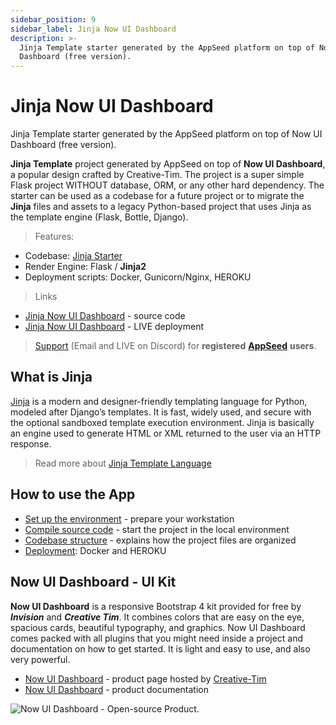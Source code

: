 ```yaml
---
sidebar_position: 9
sidebar_label: Jinja Now UI Dashboard
description: >-
  Jinja Template starter generated by the AppSeed platform on top of Now UI
  Dashboard (free version).
---
```


# Jinja Now UI Dashboard

<SubHeading>Jinja Template starter generated by the AppSeed platform on top of Now UI Dashboard (free version).</SubHeading>

**Jinja Template** project generated by AppSeed on top of **Now UI Dashboard**, a popular design crafted by Creative-Tim. The project is a super simple Flask project WITHOUT database, ORM, or any other hard dependency. The starter can be used as a codebase for a future project or to migrate the **Jinja** files and assets to a legacy Python-based project that uses Jinja as the template engine (Flask, Bottle, Django).

> Features:

- Codebase: [Jinja Starter](../../boilerplate-code/starters/jinja.mdx)
- Render Engine: Flask / **Jinja2**
- Deployment scripts: Docker, Gunicorn/Nginx, HEROKU

> Links

- [Jinja Now UI Dashboard](https://github.com/app-generator/jinja-now-ui-dashboard) - source code
- [Jinja Now UI Dashboard](https://jinja-now-ui-dashboard.appseed-srv1.com/) - LIVE deployment

> [Support](https://appseed.us/support) (Email and LIVE on Discord) for **registered** [**AppSeed**](https://appseed.us/) **users**.

## What is Jinja

[Jinja](https://jinja.palletsprojects.com/en/2.11.x/) is a modern and designer-friendly templating language for Python, modeled after Django’s templates. It is fast, widely used, and secure with the optional sandboxed template execution environment. Jinja is basically an engine used to generate HTML or XML returned to the user via an HTTP response.

> Read more about [Jinja Template Language](../../content/what-is/jinja.mdx)

## How to use the App

- [Set up the environment](../../boilerplate-code/starters/jinja.mdx#environment) - prepare your workstation
- [Compile source code](../../boilerplate-code/starters/jinja.mdx#build-the-app) - start the project in the local environment
- [Codebase structure](../../boilerplate-code/starters/jinja.mdx#codebase-structure) - explains how the project files are organized
- [Deployment](../../boilerplate-code/starters/jinja.mdx#deployment): Docker and HEROKU

## Now UI Dashboard - UI Kit

**Now UI Dashboard** is a responsive Bootstrap 4 kit provided for free by _**Invision**_ and _**Creative Tim**_. It combines colors that are easy on the eye, spacious cards, beautiful typography, and graphics. Now UI Dashboard comes packed with all plugins that you might need inside a project and documentation on how to get started. It is light and easy to use, and also very powerful.

- [Now UI Dashboard](https://www.creative-tim.com/product/now-ui-dashboard) - product page hosted by [Creative-Tim](../../content/partners/creative-tim.mdx)
- [Now UI Dashboard](https://demos.creative-tim.com/now-ui-dashboard/docs/1.0/getting-started/introduction.html) - product documentation

![Now UI Dashboard - Open-source Product. ](../../../static/assets/now-ui-dashboard.jpg)

